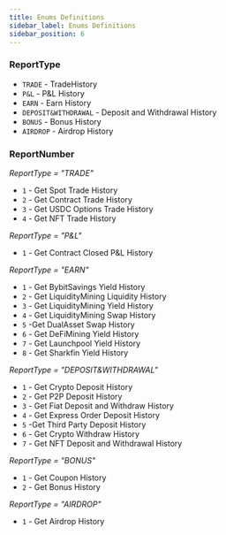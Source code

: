 ```yaml
---
title: Enums Definitions
sidebar_label: Enums Definitions
sidebar_position: 6
---
```


### ReportType
* `TRADE` - TradeHistory
* `P&L` - P&L History
* `EARN` - Earn History
* `DEPOSIT&WITHDRAWAL` - Deposit and Withdrawal History
* `BONUS` - Bonus History
* `AIRDROP` - Airdrop History

### ReportNumber
_ReportType = "TRADE"_

* `1` - Get Spot Trade History
* `2` - Get Contract Trade History
* `3` - Get USDC Options Trade History
* `4` - Get NFT Trade History

_ReportType = "P&L"_

* `1` - Get Contract Closed P&L History

_ReportType = "EARN"_

* `1` - Get BybitSavings Yield History
* `2` - Get LiquidityMining Liquidity History
* `3` - Get LiquidityMining Yield History
* `4` - Get LiquidityMining Swap History
* `5` -Get DualAsset Swap History
* `6` - Get DeFiMining Yield History
* `7` - Get Launchpool Yield History
* `8` - Get Sharkfin Yield History

_ReportType = "DEPOSIT&WITHDRAWAL"_

* `1` - Get Crypto Deposit History
* `2` - Get P2P Deposit History
* `3` - Get Fiat Deposit and Withdraw History
* `4` - Get Express Order Deposit History
* `5` -Get Third Party Deposit History
* `6` - Get Crypto Withdraw History
* `7` - Get NFT Deposit and Withdrawal History

_ReportType = "BONUS"_

* `1` - Get Coupon History
* `2` - Get Bonus History

_ReportType = "AIRDROP"_

* `1` - Get Airdrop History